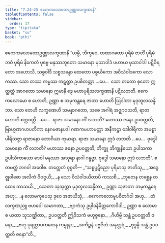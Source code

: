 ```yaml
---
title: "7.24–25 ဧကေကလောမတာဥဏ္ဏာလက္ခဏာနိ"
tableOfContents: false
sidebar:
  order: 17
type: "tipitaka"
basket: "su"
book: "pthi"
---
```



<DynamicBreadcrumb />

<Paragraph number="529" type="center" book="pthi">
<Emphasis>ဧကေကလောမတာဥဏ္ဏာလက္ခဏာနိ</Emphasis>
</Paragraph>

<Division number="232" book="pthi" e="ch" v="8" p="138">

<Paragraph number="530" book="pthi">
“ယမ္ပိ, ဘိက္ခဝေ, တထာဂတော ပုရိမံ ဇာတိံ ပုရိမံ ဘဝံ ပုရိမံ နိကေတံ ပုဗ္ဗေ မနုဿဘူတော သမာနော မုသာဝါဒံ ပဟာယ မုသာဝါဒါ ပဋိဝိရတော အဟောသိ, သစ္စဝါဒီ သစ္စသန္ဓော ထေတော ပစ္စယိကော အဝိသံဝါဒကော လောကဿ. သော တဿ ကမ္မဿ ကဋတ္တာ ဥပစိတတ္တာ …ပေ…  သော တတော စုတော ဣတ္ထတ္တံ အာဂတော သမာနော ဣမာနိ ဒွေ မဟာပုရိသလက္ခဏာနိ ပဋိလဘတိ. ဧကေကလောမော စ ဟောတိ, ဥဏ္ဏာ စ ဘမုကန္တရေ ဇာတာ ဟောတိ ဩဒါတာ မုဒုတူလသန္နိဘာ.
</Paragraph>

<Paragraph number="531" book="pthi">
သော တေဟိ လက္ခဏေဟိ သမန္နာဂတော, သစေ အဂါရံ အဇ္ဈာဝသတိ, ရာဇာ ဟောတိ စက္ကဝတ္တီ …ပေ…  ရာဇာ သမာနော ကိံ လဘတိ? မဟာဿ ဇနော ဥပဝတ္တတိ, ဗြာဟ္မဏဂဟပတိကာ နေဂမဇာနပဒါ ဂဏကမဟာမတ္တာ အနီကဋ္ဌာ ဒေါဝါရိကာ အမစ္စာ ပါရိသဇ္ဇာ ရာဇာနော ဘောဂိယာ ကုမာရာ. ရာဇာ သမာနော ဣဒံ လဘတိ …ပေ…  ဗုဒ္ဓေါ သမာနော ကိံ လဘတိ? မဟာဿ ဇနော ဥပဝတ္တတိ, ဘိက္ခူ ဘိက္ခုနိယော ဥပါသကာ ဥပါသိကာယော ဒေဝါ မနုဿာ အသုရာ နာဂါ ဂန္ဓဗ္ဗာ. ဗုဒ္ဓေါ သမာနော ဣဒံ လဘတိ”. ဧတမတ္ထံ ဘဂဝါ အဝေါစ.
</Paragraph>

</Division>
<Division number="233" book="pthi" e="ch" v="8" p="139">

<Paragraph number="532" book="pthi">
တတ္ထေတံ ဝုစ္စတိ—
</Paragraph>

<Paragraph number="533" type="verses" book="pthi">
_“သစ္စပ္ပဋိညော ပုရိမာသု ဇာတိသု,_  
_အဒွေဇ္ဈဝါစော အလိကံ ဝိဝဇ္ဇယိ;_  
_န သော ဝိသံဝါဒယိတာပိ ကဿစိ,_  
_ဘူတေန တစ္ဆေန တထေန ဘာသယိ._  

</Paragraph>

<Paragraph number="534" type="verses" book="pthi">
_သေတာ သုသုက္ကာ မုဒုတူလသန္နိဘာ,_  
ဥဏ္ဏာ သုဇာတာ ဘမုကန္တရေ အဟု;_  
_န လောမကူပေသု ဒုဝေ အဇာယိသုံ,_  
_ဧကေကလောမူပစိတင်္ဂဝါ အဟု._  

</Paragraph>

<Paragraph number="535" book="pthi">
_တံ လက္ခဏညူ ဗဟဝေါ သမာဂတာ,_  
_ဗျာကံသု ဥပ္ပါဒနိမိတ္တကောဝိဒါ;_  
ဥဏ္ဏာ စ လောမာ စ ယထာ သုသဏ္ဌိတာ,_  
ဥပဝတ္တတီ ဤဒိသကံ ဗဟုဇ္ဇနော._  

</Paragraph>

<Paragraph number="536" type="verses" book="pthi">
_ဂိဟိမ္ပိ သန္တံ ဥပဝတ္တတီ ဇနော,_  
_ဗဟု ပုရတ္ထာပကတေန ကမ္မုနာ;_  
_အကိဉ္စနံ ပဗ္ဗဇိတံ အနုတ္တရံ,_  
_ဗုဒ္ဓမ္ပိ သန္တံ ဥပဝတ္တတိ ဇနော”တိ._
</Paragraph>
</Division>